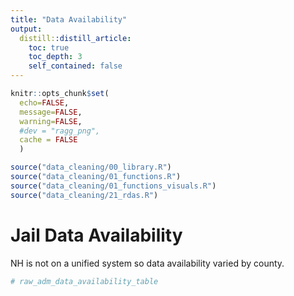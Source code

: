 ```yaml
---
title: "Data Availability"
output: 
  distill::distill_article:
    toc: true
    toc_depth: 3
    self_contained: false
---
```


```r
knitr::opts_chunk$set(
  echo=FALSE, 
  message=FALSE, 
  warning=FALSE,
  #dev = "ragg_png",
  cache = FALSE
  )
```


```r
source("data_cleaning/00_library.R")
source("data_cleaning/01_functions.R")
source("data_cleaning/01_functions_visuals.R")
source("data_cleaning/21_rdas.R")
```

# Jail Data Availability 

NH is not on a unified system so data availability varied by county.  

```r
# raw_adm_data_availability_table
```

